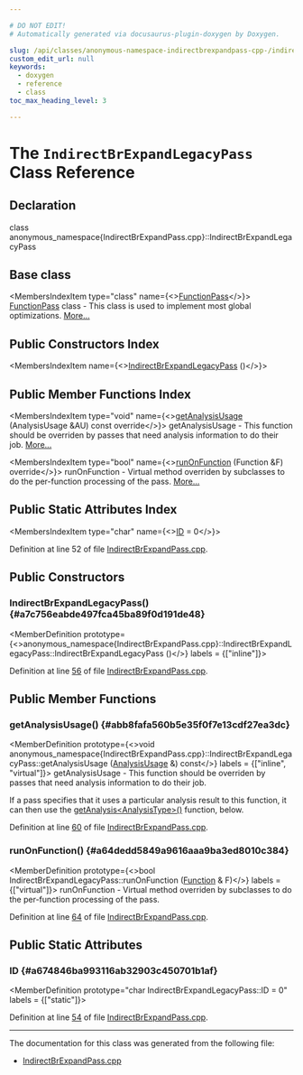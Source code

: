 ```yaml
---

# DO NOT EDIT!
# Automatically generated via docusaurus-plugin-doxygen by Doxygen.

slug: /api/classes/anonymous-namespace-indirectbrexpandpass-cpp-/indirectbrexpandlegacypass
custom_edit_url: null
keywords:
  - doxygen
  - reference
  - class
toc_max_heading_level: 3

---
```





# The `IndirectBrExpandLegacyPass` Class Reference

<DoxygenPage pluginConfig={pluginConfig}>



## Declaration

<CodeBlock>class anonymous_namespace{IndirectBrExpandPass.cpp}::IndirectBrExpandLegacyPass</CodeBlock>

## Base class

<MembersIndex>

<MembersIndexItem
  type="class"
  name={<><a href="/docs/api/classes/llvm/functionpass">FunctionPass</a></>}>
<a href="/docs/api/classes/llvm/functionpass">FunctionPass</a> class - This class is used to implement most global optimizations. <a href="/docs/api/classes/llvm/functionpass/#details">More...</a>
</MembersIndexItem>

</MembersIndex>

## Public Constructors Index

<MembersIndex>

<MembersIndexItem
  name={<><a href="#a7c756eabde497fca45ba89f0d191de48">IndirectBrExpandLegacyPass</a> ()</>}>
</MembersIndexItem>

</MembersIndex>

## Public Member Functions Index

<MembersIndex>

<MembersIndexItem
  type="void"
  name={<><a href="#abb8fafa560b5e35f0f7e13cdf27ea3dc">getAnalysisUsage</a> (AnalysisUsage &amp;AU) const override</>}>
getAnalysisUsage - This function should be overriden by passes that need analysis information to do their job. <a href="#abb8fafa560b5e35f0f7e13cdf27ea3dc">More...</a>
</MembersIndexItem>

<MembersIndexItem
  type="bool"
  name={<><a href="#a64dedd5849a9616aaa9ba3ed8010c384">runOnFunction</a> (Function &amp;F) override</>}>
runOnFunction - Virtual method overriden by subclasses to do the per-function processing of the pass. <a href="#a64dedd5849a9616aaa9ba3ed8010c384">More...</a>
</MembersIndexItem>

</MembersIndex>

## Public Static Attributes Index

<MembersIndex>

<MembersIndexItem
  type="char"
  name={<><a href="#a674846ba993116ab32903c450701b1af">ID</a> = 0</>}>
</MembersIndexItem>

</MembersIndex>


Definition at line 52 of file <a href="/docs/api/files/lib/lib/codegen/indirectbrexpandpass-cpp">IndirectBrExpandPass.cpp</a>.

<SectionDefinition>

## Public Constructors

### IndirectBrExpandLegacyPass() {#a7c756eabde497fca45ba89f0d191de48}

<MemberDefinition
  prototype={<>anonymous&#95;namespace&#123;IndirectBrExpandPass.cpp&#125;::IndirectBrExpandLegacyPass::IndirectBrExpandLegacyPass ()</>}
  labels = {["inline"]}>

Definition at line <a href="/docs/api/files/lib/lib/codegen/indirectbrexpandpass-cpp/#l00056">56</a> of file <a href="/docs/api/files/lib/lib/codegen/indirectbrexpandpass-cpp">IndirectBrExpandPass.cpp</a>.
</MemberDefinition>

</SectionDefinition>

<SectionDefinition>

## Public Member Functions

### getAnalysisUsage() {#abb8fafa560b5e35f0f7e13cdf27ea3dc}

<MemberDefinition
  prototype={<>void anonymous&#95;namespace&#123;IndirectBrExpandPass.cpp&#125;::IndirectBrExpandLegacyPass::getAnalysisUsage (<a href="/docs/api/classes/llvm/analysisusage">AnalysisUsage</a> &amp;) const</>}
  labels = {["inline", "virtual"]}>
getAnalysisUsage - This function should be overriden by passes that need analysis information to do their job.

If a pass specifies that it uses a particular analysis result to this function, it can then use the <a href="/docs/api/classes/llvm/pass/#a4863e5e463fb79955269fbf7fbf52b80">getAnalysis&lt;AnalysisType&gt;()</a> function, below.

Definition at line <a href="/docs/api/files/lib/lib/codegen/indirectbrexpandpass-cpp/#l00060">60</a> of file <a href="/docs/api/files/lib/lib/codegen/indirectbrexpandpass-cpp">IndirectBrExpandPass.cpp</a>.
</MemberDefinition>

### runOnFunction() {#a64dedd5849a9616aaa9ba3ed8010c384}

<MemberDefinition
  prototype={<>bool IndirectBrExpandLegacyPass::runOnFunction (<a href="/docs/api/classes/llvm/function">Function</a> &amp; F)</>}
  labels = {["virtual"]}>
runOnFunction - Virtual method overriden by subclasses to do the per-function processing of the pass.

Definition at line <a href="/docs/api/files/lib/lib/codegen/indirectbrexpandpass-cpp/#l00064">64</a> of file <a href="/docs/api/files/lib/lib/codegen/indirectbrexpandpass-cpp">IndirectBrExpandPass.cpp</a>.
</MemberDefinition>

</SectionDefinition>

<SectionDefinition>

## Public Static Attributes

### ID {#a674846ba993116ab32903c450701b1af}

<MemberDefinition
  prototype="char IndirectBrExpandLegacyPass::ID = 0"
  labels = {["static"]}>

Definition at line <a href="/docs/api/files/lib/lib/codegen/indirectbrexpandpass-cpp/#l00054">54</a> of file <a href="/docs/api/files/lib/lib/codegen/indirectbrexpandpass-cpp">IndirectBrExpandPass.cpp</a>.
</MemberDefinition>

</SectionDefinition>

<hr/>

The documentation for this class was generated from the following file:

<ul>
<li><a href="/docs/api/files/lib/lib/codegen/indirectbrexpandpass-cpp">IndirectBrExpandPass.cpp</a></li>
</ul>

</DoxygenPage>
